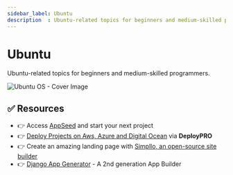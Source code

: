 ```yaml
---
sidebar_label: Ubuntu
description  : Ubuntu-related topics for beginners and medium-skilled programmers
---
```


# Ubuntu


<SubHeading>Ubuntu-related topics for beginners and medium-skilled programmers.</SubHeading>

![Ubuntu OS - Cover Image](https://user-images.githubusercontent.com/51070104/235928864-ff9214fc-ed1f-4367-9b69-db4d0976248a.png)

<DocCardList />

## ✅ Resources 

- 👉 Access [AppSeed](https://appseed.us/) and start your next project
- 👉 [Deploy Projects on Aws, Azure and Digital Ocean](https://www.docs.deploypro.dev/) via **DeployPRO**
- 👉 Create an amazing landing page with [Simpllo, an open-source site builder](https://www.simpllo.com/)
- 👉 [Django App Generator](https://app-generator.dev/django/) - A 2nd generation App Builder
